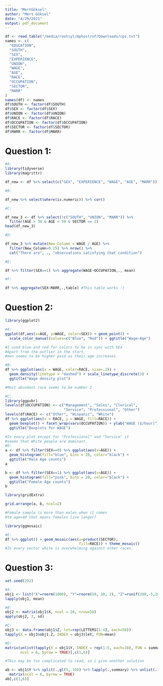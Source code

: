 ```yaml
---
title: "MertGöksel"
author: "Mert Göksel"
date: "4/29/2021"
output: pdf_document
---
```


```r
df <- read.table("/media/rootsyl/Aphostrof/Downloads/cps.txt")
names <- c(
  "EDUCATION",
  "SOUTH",
  "SEX",
  "EXPERIENCE",
  "UNION",
  "WAGE",
  "AGE",
  "RACE",
  "OCCUPATION",
  "SECTOR",
  "MARR"
)
names(df) <- names
df$SOUTH <- factor(df$SOUTH)
df$SEX <- factor(df$SEX)
df$UNION <- factor(df$UNION)
df$RACE <- factor(df$RACE)
df$OCCUPATION <- factor(df$OCCUPATION)
df$SECTOR <- factor(df$SECTOR)
df$MARR <- factor(df$MARR)
```
# Question 1:
```r

#A:
library(tidyverse)
library(magrittr)

df_new <- df %>% select(c("SEX", "EXPERIENCE", "WAGE", "AGE", "MARR")) 

#B:

df_new %>% select(where(is.numeric)) %>% cor() 

#C:

df_new_3 <- df %>% select(!c("SOUTH", "UNION", "MARR")) %>% 
  filter(AGE > 30 & AGE < 50 & SECTOR == 2) 
head(df_new_3)

#D:

df_new_3 %>% mutate(New_Column = WAGE / AGE) %>% 
  filter(New_Column>0.25) %>% nrow() %>% 
  cat("There are", ., "observations satisfying that condition")

#E:

df %>% filter(SEX==1) %>% aggregate(WAGE~OCCUPATION,., mean)

#F:

df %>% aggregate(SEX~MARR,.,table) #This table works :) 
```
# Question 2:
```r

library(ggplot2)

#A:
ggplot(df,aes(x=AGE, y=WAGE, color=SEX)) + geom_point() + 
  scale_color_manual(values=c("Blue", "Red")) + ggtitle("Wage~Age")

#I used blue and red for colors to be in sync with SEX
#Apart from the outlier in the start, 
#men seems to be higher paid as their age increases.

#B:
df %>% ggplot(aes(x = WAGE, color=RACE, size=.2)) +
  geom_density(linetype = "dashed") + scale_linetype_discrete(3) + 
  ggtitle("Wage density plot")

#Most abundant race seems to be number 2

#C:
library(ggpubr)
levels(df$OCCUPATION) <- c("Management", "Sales", "Clerical", 
                           "Service", "Professional", "Other")
levels(df$RACE) <- c("Other", "Hispanic", "White")
df %>% ggplot(aes(x = RACE, y = WAGE, fill=RACE)) + 
  geom_boxplot() + facet_wrap(vars(OCCUPATION)) + ylab("WAGE ($/hour)") +
  ggtitle("Boxplots for WAGE")

#In every plot except for "Professional" and "Service" it 
#seems that White people are dominant.
#D:
a <- df %>% filter(SEX==0) %>% ggplot(aes(x=AGE)) + 
  geom_histogram(fill="blue", bins = 20, color="black") +
  ggtitle("Male Age counts")
a

b <- df %>% filter(SEX==1) %>% ggplot(aes(x=AGE)) + 
  geom_histogram(fill="pink", bins = 20, color="black") +
  ggtitle("Female Age counts")
b

library(gridExtra)

grid.arrange(a, b, ncol=2)

#Female sample is more than males when it comes 
#to age>40 that means females live longer?

library(ggmosaic)

#E:
df %>% ggplot() + geom_mosaic(aes(x=product(SECTOR), 
                                  fill=RACE)) + theme_mosaic()
#In every sector white is overwhelming against other races. 

```
# Question 3:
```r
set.seed(292)

#A:
obj1 <- list("X"=rnorm(1000), "Y"=rnorm(50, 10, 2), "Z"=runif(200,-5,20))
lapply(obj1, mean)

#B:
obj2 <- matrix(obj1$X, ncol = 20, nrow=50)
apply(obj2, 2, sd)  

#C:
obj3 <- data.frame(obj1$Z, let=rep(LETTERS[1:4], each=50))
tapply(X = obj3$obj1.Z, INDEX = obj3$let, FUN=mean)

#D:
matrix(unlist(tapply(X = obj1$Y, INDEX = rep(1:5, each=10), FUN = summary)), 
       ncol = 6, byrow = TRUE)[,c(1,6)]

#This may be too complicated to read, so i give another solution

ab <- obj1$Y %>% split(.,gl(5, 10)) %>% lapply(.,summary) %>% unlist(.) %>% 
  matrix(ncol = 6, byrow = TRUE) 
ab[,c(1,6)] 

```

